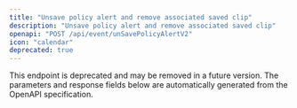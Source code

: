 ```yaml
---
title: "Unsave policy alert and remove associated saved clip"
description: "Unsave policy alert and remove associated saved clip"
openapi: "POST /api/event/unSavePolicyAlertV2"
icon: "calendar"
deprecated: true
---
```


<Warning>
This endpoint is deprecated and may be removed in a future version.
</Warning>

<Note>
The parameters and response fields below are automatically generated from the OpenAPI specification.
</Note>
